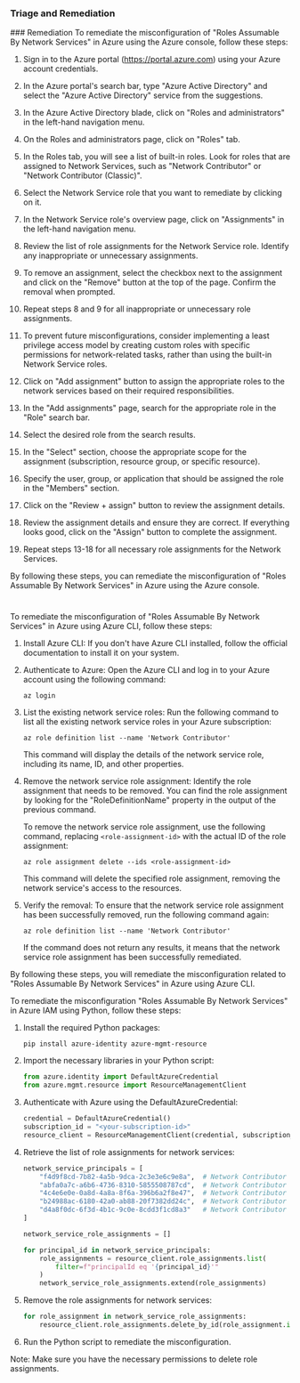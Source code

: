 
### Triage and Remediation
<Tabs>
<Tab title='Remediation'>
### Remediation

<AccordionGroup>
<Accordion title='Using Console' defaultOpen='true'>
To remediate the misconfiguration of "Roles Assumable By Network Services" in Azure using the Azure console, follow these steps:

1. Sign in to the Azure portal (https://portal.azure.com) using your Azure account credentials.

2. In the Azure portal's search bar, type "Azure Active Directory" and select the "Azure Active Directory" service from the suggestions.

3. In the Azure Active Directory blade, click on "Roles and administrators" in the left-hand navigation menu.

4. On the Roles and administrators page, click on "Roles" tab.

5. In the Roles tab, you will see a list of built-in roles. Look for roles that are assigned to Network Services, such as "Network Contributor" or "Network Contributor (Classic)". 

6. Select the Network Service role that you want to remediate by clicking on it.

7. In the Network Service role's overview page, click on "Assignments" in the left-hand navigation menu.

8. Review the list of role assignments for the Network Service role. Identify any inappropriate or unnecessary assignments.

9. To remove an assignment, select the checkbox next to the assignment and click on the "Remove" button at the top of the page. Confirm the removal when prompted.

10. Repeat steps 8 and 9 for all inappropriate or unnecessary role assignments.

11. To prevent future misconfigurations, consider implementing a least privilege access model by creating custom roles with specific permissions for network-related tasks, rather than using the built-in Network Service roles.

12. Click on "Add assignment" button to assign the appropriate roles to the network services based on their required responsibilities.

13. In the "Add assignments" page, search for the appropriate role in the "Role" search bar.

14. Select the desired role from the search results.

15. In the "Select" section, choose the appropriate scope for the assignment (subscription, resource group, or specific resource).

16. Specify the user, group, or application that should be assigned the role in the "Members" section.

17. Click on the "Review + assign" button to review the assignment details.

18. Review the assignment details and ensure they are correct. If everything looks good, click on the "Assign" button to complete the assignment.

19. Repeat steps 13-18 for all necessary role assignments for the Network Services.

By following these steps, you can remediate the misconfiguration of "Roles Assumable By Network Services" in Azure using the Azure console.

#
</Accordion>

<Accordion title='Using CLI'>
To remediate the misconfiguration of "Roles Assumable By Network Services" in Azure using Azure CLI, follow these steps:

1. Install Azure CLI: If you don't have Azure CLI installed, follow the official documentation to install it on your system.

2. Authenticate to Azure: Open the Azure CLI and log in to your Azure account using the following command:
   ```
   az login
   ```

3. List the existing network service roles: Run the following command to list all the existing network service roles in your Azure subscription:
   ```
   az role definition list --name 'Network Contributor'
   ```

   This command will display the details of the network service role, including its name, ID, and other properties.

4. Remove the network service role assignment: Identify the role assignment that needs to be removed. You can find the role assignment by looking for the "RoleDefinitionName" property in the output of the previous command.

   To remove the network service role assignment, use the following command, replacing `<role-assignment-id>` with the actual ID of the role assignment:
   ```
   az role assignment delete --ids <role-assignment-id>
   ```

   This command will delete the specified role assignment, removing the network service's access to the resources.

5. Verify the removal: To ensure that the network service role assignment has been successfully removed, run the following command again:
   ```
   az role definition list --name 'Network Contributor'
   ```

   If the command does not return any results, it means that the network service role assignment has been successfully remediated.

By following these steps, you will remediate the misconfiguration related to "Roles Assumable By Network Services" in Azure using Azure CLI.
</Accordion>

<Accordion title='Using Python'>
To remediate the misconfiguration "Roles Assumable By Network Services" in Azure IAM using Python, follow these steps:

1. Install the required Python packages:
   ```
   pip install azure-identity azure-mgmt-resource
   ```

2. Import the necessary libraries in your Python script:
   ```python
   from azure.identity import DefaultAzureCredential
   from azure.mgmt.resource import ResourceManagementClient
   ```

3. Authenticate with Azure using the DefaultAzureCredential:
   ```python
   credential = DefaultAzureCredential()
   subscription_id = "<your-subscription-id>"
   resource_client = ResourceManagementClient(credential, subscription_id)
   ```

4. Retrieve the list of role assignments for network services:
   ```python
   network_service_principals = [
       "f4d9f8cd-7b82-4a5b-9dca-2c3e3e6c9e8a",  # Network Contributor
       "abfa0a7c-a6b6-4736-8310-5855508787cd",  # Network Contributor (Classic)
       "4c4e6e0e-0a8d-4a8a-8f6a-396b6a2f8e47",  # Network Contributor (Edge Zone)
       "b24988ac-6180-42a0-ab88-20f7382dd24c",  # Network Contributor (Gateway)
       "d4a8f0dc-6f3d-4b1c-9c0e-8cdd3f1cd8a3"   # Network Contributor (Virtual Network)
   ]

   network_service_role_assignments = []

   for principal_id in network_service_principals:
       role_assignments = resource_client.role_assignments.list(
           filter=f"principalId eq '{principal_id}'"
       )
       network_service_role_assignments.extend(role_assignments)
   ```

5. Remove the role assignments for network services:
   ```python
   for role_assignment in network_service_role_assignments:
       resource_client.role_assignments.delete_by_id(role_assignment.id)
   ```

6. Run the Python script to remediate the misconfiguration.

Note: Make sure you have the necessary permissions to delete role assignments.
</Accordion>

</AccordionGroup>
</Tab>
</Tabs>
